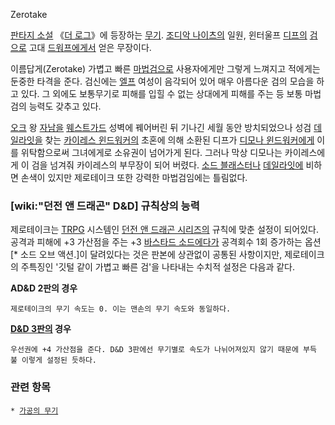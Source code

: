 Zerotake

[[판타지 소설]] 《[[더 로그]]》에 등장하는 [[무기]]. [[조디악 나이츠]]의 일원, 윈터울프 [[디프]]의 [[검]]으로 고대 [[드워프]]에게서 얻은 무장이다.

이름답게(Zerotake) 가볍고 빠른 [[마법검]]으로 사용자에게만 그렇게 느껴지고 적에게는 둔중한 타격을 준다. 검신에는 [[엘프]] 여성이 음각되어 있어 매우 아름다운 검의 모습을 하고 있다. 그 외에도 보통무기로 피해를 입힐 수 없는 상대에게 피해를 주는 등 보통 마법검의 능력도 갖추고 있다.

[[오크]] 왕 [[자남]]을 [[웨스트가드]] 성벽에 꿰어버린 뒤 기나긴 세월 동안 방치되었으나 성검 [[데일라잇]]을 찾는 [[카이레스 윈드워커]]의 초혼에 의해 소환된 디프가 [[디모나 윈드워커]]에게 이를 위탁함으로써 그녀에게로 소유권이 넘어가게 된다. 그러나 막상 디모나는 카이레스에게 이 검을 넘겨줘 카이레스의 부무장이 되어 버렸다. [[소드 블래스터]]나 [[데일라잇]]에 비하면 손색이 있지만 제로테이크 또한 강력한 마법검임에는 틀림없다. 

=== [wiki:"던전 앤 드래곤" D&D] 규칙상의 능력 ===
제로테이크는 [[TRPG]] 시스템인 [[던전 앤 드래곤 시리즈]]의 규칙에 맞춘 설정이 되어있다. 공격과 피해에 +3 가산점을 주는 +3 [[바스타드 소드]]에다가 공격회수 1회 증가하는 옵션[* 소드 오브 액션.]이 달려있다는 것은 판본에 상관없이 공통된 사항이지만, 제로테이크의 주특징인 '깃털 같이 가볍고 빠른 검'을 나타내는 수치적 설정은 다음과 같다.

'''AD&D 2판의 경우'''
 제로테이크의 무기 속도는 0. 이는 맨손의 무기 속도와 동일하다.

'''[[D&D 3판]]의 경우'''
 우선권에 +4 가산점을 준다. D&D 3판에선 무기별로 속도가 나뉘어져있지 않기 때문에 부득불 이렇게 설정된 듯하다.

=== 관련 항목 ===
 * [[가공의 무기]]
